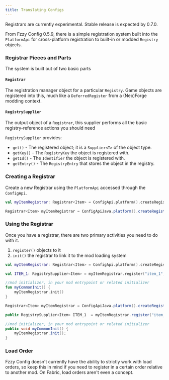 ```yaml
---
title: Translating Configs
---
```


<Callout variant="warning">
Registrars are currently experimental. Stable release is expected by 0.7.0.
</Callout>

From Fzzy Config 0.5.9, there is a simple registration system built into the `PlatformApi` for cross-platform registration to built-in or modded `Registry` objects.

### Registrar Pieces and Parts
The system is built out of two basic parts

#### `Registrar`
The registration manager object for a particular `Registry`. Game objects are registered into this, much like a `DeferredRegister` from a (Neo)Forge modding context.

#### `RegistrySupplier`
The output object of a `Registrar`, this supplier performs all the basic registry-reference actions you should need

`RegistrySupplier` provides:
- `get()` - The registered object; it is a `Supplier<T>` of the object type.
- `getKey()` - The `RegistryKey` the object is registered with.
- `getId()` - The `Identifier` the object is registered with.
- `getEntry()` - The `RegistryEntry` that stores the object in the registry.

### Creating a Registrar
Create a new Registrar using the `PlatformApi` accessed through the `ConfigApi`.

<CodeTabs>

```kotlin !!tabs Kotlin !!tabs Kotlin
val myItemRegistrar: Registrar<Item> = ConfigApi.platform().createRegistrar(MOD_ID, Registries.ITEM)
```

```java !!tabs Java
Registrar<Item> myItemRegistrar = ConfigApiJava.platform().createRegistrar(MOD_ID, Registries.ITEM);
```

</CodeTabs>

### Using the Registrar
Once you have a registrar, there are two primary activities you need to do with it.
1. `register()` objects to it
2. `init()` the registrar to link it to the mod loading system

<CodeTabs>

```kotlin !!tabs Kotlin !!tabs Kotlin
val myItemRegistrar: Registrar<Item> = ConfigApi.platform().createRegistrar(MOD_ID, Registries.ITEM)

val ITEM_1: RegistrySupplier<Item> = myItemRegistrar.register("item_1", Supplier { Item1() })

//mod initializer, in your mod entrypoint or related initializer
fun myCommonInit() {
    myItemRegistrar.init()
}
```

```java !!tabs Java
Registrar<Item> myItemRegistrar = ConfigApiJava.platform().createRegistrar(MOD_ID, Registries.ITEM);

public RegistrySupplier<Item> ITEM_1  = myItemRegistrar.register("item_1", () -> new Item1());

//mod initializer, in your mod entrypoint or related initializer
public void myCommonInit() {
    myItemRegistrar.init();
}
```

</CodeTabs>

### Load Order
Fzzy Config doesn't currently have the ability to strictly work with load orders, so keep this in mind if you need to register in a certain order relative to another mod. On Fabric, load orders aren't even a concept.